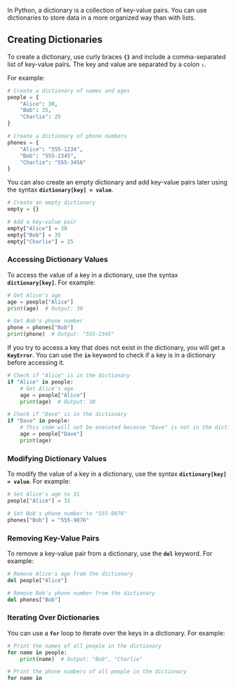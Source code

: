 In Python, a dictionary is a collection of key-value pairs. You can use dictionaries to store data in a more organized way than with lists.

## Creating Dictionaries

To create a dictionary, use curly braces **`{}`** and include a comma-separated list of key-value pairs. The key and value are separated by a colon **`:`**.

For example:

```python
# Create a dictionary of names and ages
people = {
    "Alice": 30,
    "Bob": 35,
    "Charlie": 25
}

# Create a dictionary of phone numbers
phones = {
    "Alice": "555-1234",
    "Bob": "555-2345",
    "Charlie": "555-3456"
}

```

You can also create an empty dictionary and add key-value pairs later using the syntax **`dictionary[key] = value`**.

```python
# Create an empty dictionary
empty = {}

# Add a key-value pair
empty["Alice"] = 30
empty["Bob"] = 35
empty["Charlie"] = 25

```

### **Accessing Dictionary Values**

To access the value of a key in a dictionary, use the syntax **`dictionary[key]`**. For example:

```python
# Get Alice's age
age = people["Alice"]
print(age)  # Output: 30

# Get Bob's phone number
phone = phones["Bob"]
print(phone)  # Output: "555-2345"

```

If you try to access a key that does not exist in the dictionary, you will get a **`KeyError`**. You can use the **`in`** keyword to check if a key is in a dictionary before accessing it.

```python
# Check if "Alice" is in the dictionary
if "Alice" in people:
    # Get Alice's age
    age = people["Alice"]
    print(age)  # Output: 30

# Check if "Dave" is in the dictionary
if "Dave" in people:
    # This code will not be executed because "Dave" is not in the dictionary
    age = people["Dave"]
    print(age)

```

### **Modifying Dictionary Values**

To modify the value of a key in a dictionary, use the syntax **`dictionary[key] = value`**. For example:

```python
# Set Alice's age to 31
people["Alice"] = 31

# Set Bob's phone number to "555-9876"
phones["Bob"] = "555-9876"

```

### **Removing Key-Value Pairs**

To remove a key-value pair from a dictionary, use the **`del`** keyword. For example:

```python
# Remove Alice's age from the dictionary
del people["Alice"]

# Remove Bob's phone number from the dictionary
del phones["Bob"]

```

### **Iterating Over Dictionaries**

You can use a **`for`** loop to iterate over the keys in a dictionary. For example:

```python
# Print the names of all people in the dictionary
for name in people:
    print(name)  # Output: "Bob", "Charlie"

# Print the phone numbers of all people in the dictionary
for name in

```